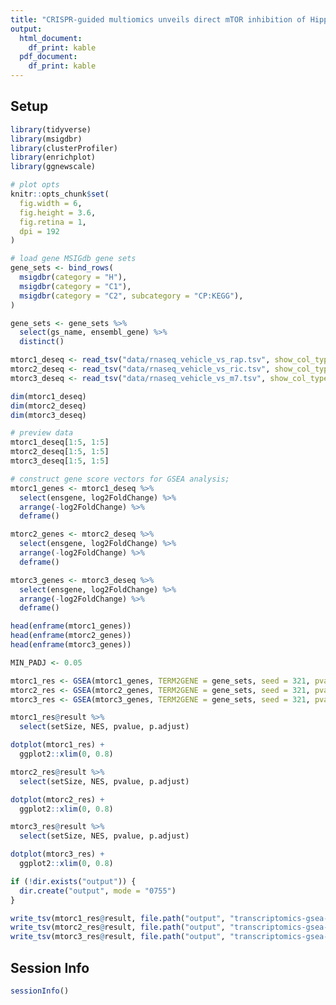 ```yaml
---
title: "CRISPR-guided multiomics unveils direct mTOR inhibition of Hippo signaling through CDCP1: Transcriptomics GSEA Analysis"
output:
  html_document:
    df_print: kable
  pdf_document:
    df_print: kable
---
```


## Setup

```r
library(tidyverse)
library(msigdbr)
library(clusterProfiler)
library(enrichplot)
library(ggnewscale)

# plot opts
knitr::opts_chunk$set(
  fig.width = 6,
  fig.height = 3.6,
  fig.retina = 1,
  dpi = 192
)
```

```r
# load gene MSIGdb gene sets
gene_sets <- bind_rows(
  msigdbr(category = "H"),
  msigdbr(category = "C1"),
  msigdbr(category = "C2", subcategory = "CP:KEGG"),
)

gene_sets <- gene_sets %>%
  select(gs_name, ensembl_gene) %>%
  distinct()
```

```r
mtorc1_deseq <- read_tsv("data/rnaseq_vehicle_vs_rap.tsv", show_col_types = FALSE)
mtorc2_deseq <- read_tsv("data/rnaseq_vehicle_vs_ric.tsv", show_col_types = FALSE)
mtorc3_deseq <- read_tsv("data/rnaseq_vehicle_vs_m7.tsv", show_col_types = FALSE)

dim(mtorc1_deseq)
dim(mtorc2_deseq)
dim(mtorc3_deseq)
```

```r
# preview data
mtorc1_deseq[1:5, 1:5]
mtorc2_deseq[1:5, 1:5]
mtorc3_deseq[1:5, 1:5]
```

```r
# construct gene score vectors for GSEA analysis;
mtorc1_genes <- mtorc1_deseq %>%
  select(ensgene, log2FoldChange) %>%
  arrange(-log2FoldChange) %>%
  deframe()

mtorc2_genes <- mtorc2_deseq %>%
  select(ensgene, log2FoldChange) %>%
  arrange(-log2FoldChange) %>%
  deframe()

mtorc3_genes <- mtorc3_deseq %>%
  select(ensgene, log2FoldChange) %>%
  arrange(-log2FoldChange) %>%
  deframe()
```

```r
head(enframe(mtorc1_genes))
head(enframe(mtorc2_genes))
head(enframe(mtorc3_genes))
```

```r
MIN_PADJ <- 0.05

mtorc1_res <- GSEA(mtorc1_genes, TERM2GENE = gene_sets, seed = 321, pvalueCutoff = MIN_PADJ)
mtorc2_res <- GSEA(mtorc2_genes, TERM2GENE = gene_sets, seed = 321, pvalueCutoff = MIN_PADJ)
mtorc3_res <- GSEA(mtorc3_genes, TERM2GENE = gene_sets, seed = 321, pvalueCutoff = MIN_PADJ)
```

```r
mtorc1_res@result %>%
  select(setSize, NES, pvalue, p.adjust)

dotplot(mtorc1_res) +
  ggplot2::xlim(0, 0.8)
```

```r
mtorc2_res@result %>%
  select(setSize, NES, pvalue, p.adjust)

dotplot(mtorc2_res) +
  ggplot2::xlim(0, 0.8)
```

```r
mtorc3_res@result %>%
  select(setSize, NES, pvalue, p.adjust)

dotplot(mtorc3_res) +
  ggplot2::xlim(0, 0.8)
```

```r
if (!dir.exists("output")) {
  dir.create("output", mode = "0755")
}

write_tsv(mtorc1_res@result, file.path("output", "transcriptomics-gsea-results-mtorc1.tsv"))
write_tsv(mtorc2_res@result, file.path("output", "transcriptomics-gsea-results-mtorc2.tsv"))
write_tsv(mtorc3_res@result, file.path("output", "transcriptomics-gsea-results-mtorc3.tsv"))
```

## Session Info

```r
sessionInfo()
```
